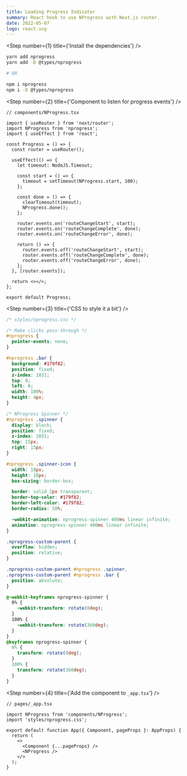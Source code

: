 ```yaml
---
title: Loading Progress Indicator
summary: React hook to use NProgress with Next.js router.
date: 2022-05-07
logo: react.svg
---
```


<Step number={1} title={'Install the dependencies'} />

```bash
yarn add nprogress
yarn add -D @types/nprogress

# OR

npm i nprogress
npm i -D @types/nprogress
```

<Step number={2} title={'Component to listen for progress events'} />

```tsx
// components/NProgress.tsx

import { useRouter } from 'next/router';
import NProgress from 'nprogress';
import { useEffect } from 'react';

const Progress = () => {
  const router = useRouter();

  useEffect(() => {
    let timeout: NodeJS.Timeout;

    const start = () => {
      timeout = setTimeout(NProgress.start, 100);
    };

    const done = () => {
      clearTimeout(timeout);
      NProgress.done();
    };

    router.events.on('routeChangeStart', start);
    router.events.on('routeChangeComplete', done);
    router.events.on('routeChangeError', done);

    return () => {
      router.events.off('routeChangeStart', start);
      router.events.off('routeChangeComplete', done);
      router.events.off('routeChangeError', done);
    };
  }, [router.events]);

  return <></>;
};

export default Progress;
```

<Step number={3} title={'CSS to style it a bit'} />

```css
/* styles/nprogress.css */

/* Make clicks pass-through */
#nprogress {
  pointer-events: none;
}

#nprogress .bar {
  background: #179f82;
  position: fixed;
  z-index: 1031;
  top: 0;
  left: 0;
  width: 100%;
  height: 4px;
}

/* NProgress Spinner */
#nprogress .spinner {
  display: block;
  position: fixed;
  z-index: 1031;
  top: 15px;
  right: 15px;
}

#nprogress .spinner-icon {
  width: 18px;
  height: 18px;
  box-sizing: border-box;

  border: solid 2px transparent;
  border-top-color: #179f82;
  border-left-color: #179f82;
  border-radius: 50%;

  -webkit-animation: nprogress-spinner 400ms linear infinite;
  animation: nprogress-spinner 400ms linear infinite;
}

.nprogress-custom-parent {
  overflow: hidden;
  position: relative;
}

.nprogress-custom-parent #nprogress .spinner,
.nprogress-custom-parent #nprogress .bar {
  position: absolute;
}

@-webkit-keyframes nprogress-spinner {
  0% {
    -webkit-transform: rotate(0deg);
  }
  100% {
    -webkit-transform: rotate(360deg);
  }
}
@keyframes nprogress-spinner {
  0% {
    transform: rotate(0deg);
  }
  100% {
    transform: rotate(360deg);
  }
}
```

<Step number={4} title={'Add the component to `_app.tsx`'} />

```tsx
// pages/_app.tsx

import NProgress from 'components/NProgress';
import 'styles/nprogress.css';

export default function App({ Component, pageProps }: AppProps) {
  return (
    <>
      <Component {...pageProps} />
      <NProgress />
    </>
  );
}
```
